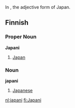 In {{hi}}, the adjective form of Japan.


==Finnish==
===Proper Noun===
'''Japani'''
# [[Japan]]

===Noun===
'''japani'''
# [[Japanese]]

[[nl:japani]]
[[fi:Japani]]
